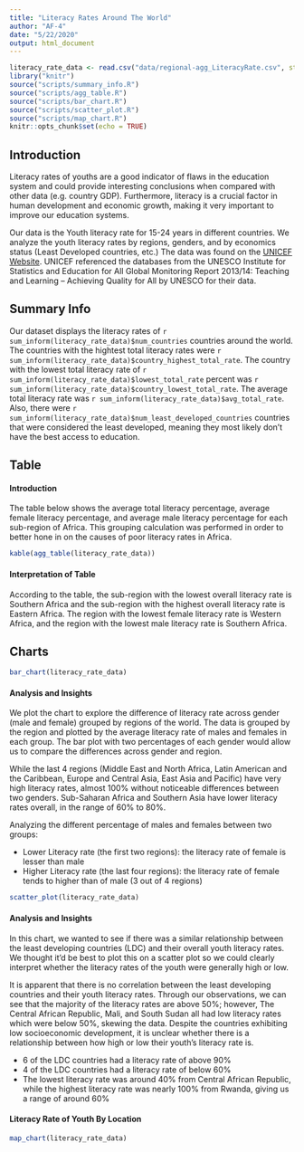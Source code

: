 ```yaml
---
title: "Literacy Rates Around The World"
author: "AF-4"
date: "5/22/2020"
output: html_document
---
```


```r
literacy_rate_data <- read.csv("data/regional-agg_LiteracyRate.csv", stringsAsFactors = FALSE)
library("knitr")
source("scripts/summary_info.R")
source("scripts/agg_table.R")
source("scripts/bar_chart.R")
source("scripts/scatter_plot.R")
source("scripts/map_chart.R")
knitr::opts_chunk$set(echo = TRUE)
```
## Introduction
Literacy rates of youths are a good indicator of flaws in the education system and could provide interesting conclusions when compared with other data (e.g. country GDP). Furthermore, literacy is a crucial factor in human development and economic growth, making it very important to improve our education systems. 

Our data is the Youth literacy rate for 15-24 years in different countries. We analyze the youth literacy rates by regions, genders, and by economics status (Least Developed countries, etc.) The data was found on the [UNICEF Website](https://data.unicef.org/resources/dataset/education-data/). UNICEF referenced the databases from the UNESCO Institute for Statistics and  Education for All Global Monitoring Report 2013/14: Teaching and Learning – Achieving Quality for All by UNESCO for their data.

## Summary Info

Our dataset displays the literacy rates of `r sum_inform(literacy_rate_data)$num_countries` countries around the world. The countries with the hightest total literacy rates were `r sum_inform(literacy_rate_data)$country_highest_total_rate`. The country with the lowest total literacy rate of `r sum_inform(literacy_rate_data)$lowest_total_rate` percent was `r sum_inform(literacy_rate_data)$country_lowest_total_rate`. The average total literacy rate was `r sum_inform(literacy_rate_data)$avg_total_rate`. Also, there were `r sum_inform(literacy_rate_data)$num_least_developed_countries` countries that were considered the least developed, meaning they most likely don't have the best access to education.


## Table
#### Introduction
The table below shows the average total literacy percentage, average female literacy percentage, and average male literacy percentage for each sub-region of Africa. This grouping calculation was performed in order to better hone in on the causes of poor literacy rates in Africa.

```r
kable(agg_table(literacy_rate_data))
```

#### Interpretation of Table
According to the table, the sub-region with the lowest overall literacy rate is Southern Africa and the sub-region with the highest overall literacy rate is Eastern Africa. The region with the lowest female literacy rate is Western Africa, and the region with the lowest male literacy rate is Southern Africa.


## Charts

```r
bar_chart(literacy_rate_data)
```

#### Analysis and Insights
We plot the chart to explore the difference of literacy rate across gender (male and female) grouped by regions of the world. The data is grouped by the region and plotted by the average literacy rate of males and females in each group. The bar plot with two percentages of each gender would allow us to compare the differences across gender and region. 

While the last 4 regions (Middle East and North Africa, Latin American and the Caribbean, Europe and Central Asia, East Asia and Pacific) have very high literacy rates, almost 100% without noticeable differences between two genders. Sub-Saharan Africa and Southern Asia have lower literacy rates overall, in the range of 60% to 80%. 

Analyzing the different percentage of males and females between two groups:

- Lower Literacy rate (the first two regions): the literacy rate of female is lesser than male
- Higher Literacy rate (the last four regions): the literacy rate of female tends to higher than of male (3 out of 4 regions)


```r
scatter_plot(literacy_rate_data)
```

#### Analysis and Insights
In this chart, we wanted to see if there was a similar relationship between the least developing countries (LDC) and their overall youth literacy rates. We thought it’d be best to plot this on a scatter plot so we could clearly interpret whether the literacy rates of the youth were generally high or low. 

It is apparent that there is no correlation between the least developing countries and their youth literacy rates. Through our observations, we can see that the majority of the literacy rates are above 50%; however, The Central African Republic, Mali, and South Sudan all had low literacy rates which were below 50%, skewing the data. Despite the countries exhibiting low socioeconomic development, it is unclear whether there is a relationship between how high or low their youth’s literacy rate is. 

- 6 of the LDC countries had a literacy rate of above 90%
- 4 of the LDC countries had a literacy rate of below 60%
- The lowest literacy rate was around 40% from Central African Republic, while the highest literacy rate was nearly 100% from Rwanda, giving us a range of around 60%


#### Literacy Rate of Youth By Location
```r
map_chart(literacy_rate_data)
```
